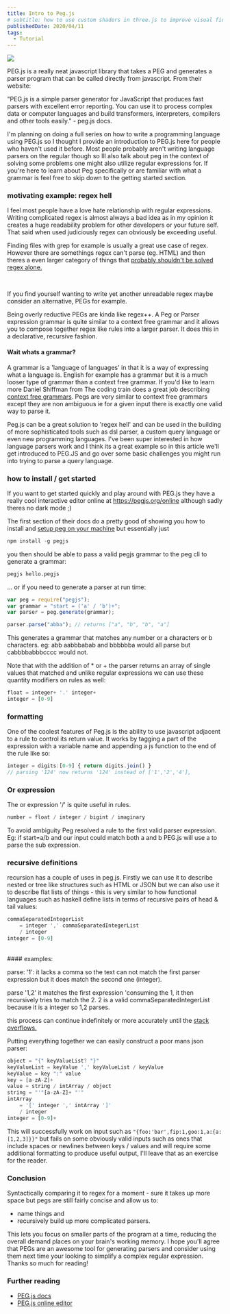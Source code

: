 ```yaml
---
title: Intro to Peg.js
# subtitle: how to use custom shaders in three.js to improve visual fidelity dramatically
publishedDate: 2020/04/11
tags:
  - Tutorial
---
```


<img className="rounded-xl w-full mb-4" src="/preview16.jpg" />


PEG.js is a really neat javascript library that takes a PEG and generates a parser program that can be called directly from javascript. From their website:

"PEG.js is a simple parser generator for JavaScript that produces fast parsers with excellent error reporting. You can use it to process complex data or computer languages and build transformers, interpreters, compilers and other tools easily." - peg.js docs.

I'm planning on doing a full series on how to write a programming language using PEG.js so I thought I provide an introduction to PEG.js here for people who haven't used it before. Most people probably aren't writing language parsers on the regular though so Ill also talk about peg in the context of solving some problems one might also utilize regular expressions for. If you're here to learn about Peg specifically or are familiar with what a grammar is feel free to skip down to the getting started section.

### motivating example: regex hell
I feel most people have a love hate relationship with regular expressions. Writing complicated regex is almost always a bad idea as in my opinion it creates a huge readability problem for other developers or your future self. That said when used judiciously regex can obviously be exceeding useful.

Finding files with grep for example is usually a great use case of regex. However there are somethings regex can't parse (eg. HTML) and then theres a even larger category of things that 
[probably shouldn't be solved regex alone.](https://stackoverflow.com/questions/43269126/convert-regular-expression-to-pegjs-grammar)
<img src="/you-shall-not-parse.jpg" alt=""/>

<br/>

If you find yourself wanting to write yet another unreadable regex maybe consider an alternative, PEGs for example.

Being overly reductive PEGs are kinda like regex++. A Peg or Parser expression grammar is quite similar to a context free grammar and it allows you to compose together regex like rules into a larger parser. It does this in a declarative, recursive fashion.

#### Wait whats a grammar?
A grammar is a 'language of languages' in that it is a way of expressing what a language is. English for example has a grammar but it is a much looser type of grammar than a context free grammar. If you'd like to learn more Daniel Shiffman from The coding train does a great job describing [context free grammars](https://www.youtube.com/watch?v%253DRhqk9HYiB7Q). Pegs are very similar to context free grammars except they are non ambiguous ie for a given input there is exactly one valid way to parse it.

Peg.js can be a great solution to 'regex hell' and can be used in the building of more sophisticated tools such as dsl parser, a custom query language or even new programming languages. I've been super interested in how language parsers work and I think its a great example so in this article we'll get introduced to PEG.JS and go over some basic challenges you might run into trying to parse a query language.

### how to install / get started
If you want to get started quickly and play around with PEG.js they have a really cool interactive editor online at https://pegjs.org/online although sadly theres no dark mode ;)

The first section of their docs do a pretty good of showing you how to install and [setup peg on your machine](https://pegjs.org/documentation) but essentially just

```js
npm install -g pegjs
```
you then should be able to pass a valid pegjs grammar to the peg cli to generate a grammar:

```bash
pegjs hello.pegjs
```

... or if you need to generate a parser at run time:

```js
var peg = require("pegjs");
var grammar = "start = ('a' / 'b')+";
var parser = peg.generate(grammar);

parser.parse("abba"); // returns ["a", "b", "b", "a"]
```

This generates a grammar that matches any number or a characters or b characters. eg: abb aabbbabab and bbbbbba would all parse but cabbbbabbbcccc would not.

Note that with the addition of * or + the parser returns an array of single values that matched and unlike regular expressions we can use these quantity modifiers on rules as well:

```js
float = integer+ '.' integer+
integer = [0-9]
```

### formatting
One of the coolest features of Peg.js is the ability to use javascript adjacent to a rule to control its return value. It works by tagging a part of the expression with a variable name and appending a js function to the end of the rule like so:


```js
integer = digits:[0-9] { return digits.join() }
// parsing '124' now returns '124' instead of ['1','2','4'],
```

### Or expression
The or expression '/' is quite useful in rules. 
```js
number = float / integer / bigint / imaginary
```

To avoid ambiguity Peg resolved a rule to the first valid parser expression. Eg: if start=a/b and our input could match both a and b PEG.js will use a to parse the sub expression.

### recursive definitions
recursion has a couple of uses in peg.js. Firstly we can use it to describe nested or tree like structures such as HTML or JSON but we can also use it to describe flat lists of things - this is very similar to how functional languages such as haskell define lists in terms of recursive pairs of head & tail values:

```js
commaSeparatedIntegerList
    = integer ',' commaSeparatedIntegerList
    / integer
integer = [0-9]
```
<br/>
#### examples:

parse: '1': it lacks a comma so the text can not match the first parser expression but it does match the second one (integer).

parse '1,2' it matches the first expression 'consuming the 1, it then recursively tries to match the 2. 2 is a valid commaSeparatedIntegerList because it is a integer so 1,2 parses.

this process can continue indefinitely or more accurately until the [stack overflows.](https://en.wikipedia.org/wiki/Stack_overflow)

Putting everything together we can easily construct a poor mans json parser:



```js
object = "{" keyValueList? "}"
keyValueList = keyValue ',' keyValueList / keyValue
keyValue = key ":" value
key = [a-zA-Z]+
value = string / intArray / object
string = "'"[a-zA-Z]+ "'"
intArray
    = '[' integer ',' intArray ']'
    / integer
integer = [0-9]+
````

This will successfully work on input such as `"{foo:'bar',fip:1,goo:1,a:{a:[1,2,3]}}"` but fails on some obviously valid inputs such as ones that include spaces or newlines between keys / values and will require some additional formatting to produce useful output, I'll leave that as an exercise for the reader.

### Conclusion

Syntactically comparing it to regex for a moment - sure it takes up more space but pegs are still fairly concise and allow us to:
- name things and
- recursively build up more complicated parsers.

This lets you focus on smaller parts of the program at a time, reducing the overall demand places on your brain's working memory. I hope you'll agree that PEGs are an awesome tool for generating parsers and consider using them next time your looking to simplify a complex regular expression. Thanks so much for reading!

### Further reading
- [PEG.js docs](https://pegjs.org/documentation)
- [PEG.js online editor](https://pegjs.org/online)

